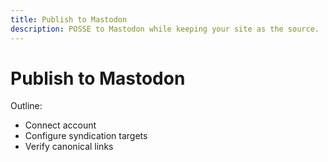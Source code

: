```yaml
---
title: Publish to Mastodon
description: POSSE to Mastodon while keeping your site as the source.
---
```


# Publish to Mastodon

Outline:
- Connect account
- Configure syndication targets
- Verify canonical links

